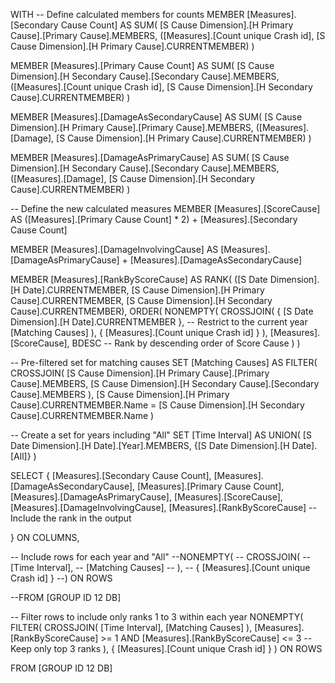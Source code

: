 WITH
-- Define calculated members for counts
MEMBER [Measures].[Secondary Cause Count] AS
    SUM(
        [S Cause Dimension].[H Primary Cause].[Primary Cause].MEMBERS,
        ([Measures].[Count unique Crash id], [S Cause Dimension].[H Primary Cause].CURRENTMEMBER)
    )

MEMBER [Measures].[Primary Cause Count] AS
    SUM(
        [S Cause Dimension].[H Secondary Cause].[Secondary Cause].MEMBERS,
        ([Measures].[Count unique Crash id], [S Cause Dimension].[H Secondary Cause].CURRENTMEMBER)
    )

MEMBER [Measures].[DamageAsSecondaryCause] AS
    SUM(
        [S Cause Dimension].[H Primary Cause].[Primary Cause].MEMBERS,
        ([Measures].[Damage], [S Cause Dimension].[H Primary Cause].CURRENTMEMBER)
    )

MEMBER [Measures].[DamageAsPrimaryCause] AS
    SUM(
        [S Cause Dimension].[H Secondary Cause].[Secondary Cause].MEMBERS,
        ([Measures].[Damage], [S Cause Dimension].[H Secondary Cause].CURRENTMEMBER)
    )

-- Define the new calculated measures
MEMBER [Measures].[ScoreCause] AS
    ([Measures].[Primary Cause Count] * 2) + [Measures].[Secondary Cause Count]

MEMBER [Measures].[DamageInvolvingCause] AS
    [Measures].[DamageAsPrimaryCause] + [Measures].[DamageAsSecondaryCause]

MEMBER [Measures].[RankByScoreCause] AS
    RANK(
        ([S Date Dimension].[H Date].CURRENTMEMBER,
         [S Cause Dimension].[H Primary Cause].CURRENTMEMBER,
         [S Cause Dimension].[H Secondary Cause].CURRENTMEMBER),
        ORDER(
            NONEMPTY(
                CROSSJOIN(
                    { [S Date Dimension].[H Date].CURRENTMEMBER }, -- Restrict to the current year
                    [Matching Causes]
                ),
                { [Measures].[Count unique Crash id] }
            ),
            [Measures].[ScoreCause],
            BDESC -- Rank by descending order of Score Cause
        )
    )

-- Pre-filtered set for matching causes
SET [Matching Causes] AS
    FILTER(
        CROSSJOIN(
            [S Cause Dimension].[H Primary Cause].[Primary Cause].MEMBERS,
            [S Cause Dimension].[H Secondary Cause].[Secondary Cause].MEMBERS
        ),
        [S Cause Dimension].[H Primary Cause].CURRENTMEMBER.Name = [S Cause Dimension].[H Secondary Cause].CURRENTMEMBER.Name
    )

-- Create a set for years including "All"
SET [Time Interval] AS
    UNION(
        [S Date Dimension].[H Date].[Year].MEMBERS,
        {[S Date Dimension].[H Date].[All]}
    )

SELECT
{
    [Measures].[Secondary Cause Count],
    [Measures].[DamageAsSecondaryCause],
    [Measures].[Primary Cause Count],
    [Measures].[DamageAsPrimaryCause],
    [Measures].[ScoreCause],
    [Measures].[DamageInvolvingCause],
	[Measures].[RankByScoreCause] -- Include the rank in the output

} ON COLUMNS,

-- Include rows for each year and "All"
--NONEMPTY(
--    CROSSJOIN(
--        [Time Interval],
--        [Matching Causes]
--    ),
--    { [Measures].[Count unique Crash id] }
--) ON ROWS

--FROM [GROUP ID 12 DB]

-- Filter rows to include only ranks 1 to 3 within each year
NONEMPTY(
    FILTER(
        CROSSJOIN(
            [Time Interval],
            [Matching Causes]
        ),
        [Measures].[RankByScoreCause] >= 1 AND [Measures].[RankByScoreCause] <= 3 -- Keep only top 3 ranks
    ),
    { [Measures].[Count unique Crash id] }
) ON ROWS

FROM [GROUP ID 12 DB]